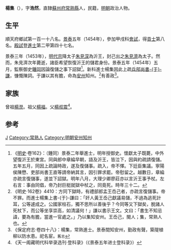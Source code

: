 {{for|隋朝宗室楊集|楊集 (隋朝)}}
{{Otheruses|other=名为杨浩然的其他人物|杨浩然}}
{{明清人物信息框
| 姓名 = 楊集
| 原名 =
| 圖片名稱 = 
| 圖片大小 = 220px
| 圖片說明 = 
| 最高職務 = 安州知州
| 國家 = 大明
| 爵位 =
| 籍貫 = [[南直隸|南直隸]][[常熟縣|常熟縣]]
| 族裔 = 漢族
| 旗籍 = 
| 字號 = 字浩然
| 室名 = 
| 諡號 = 
| 出生日期 = 永樂二十一年（1423年）
| 出生地點 = 
| 逝世日期 = 卒年不詳
| 逝世地點 = 
| 墓葬 =
| 配偶 =
| 親屬 = （孫）[[楊儀_(嘉靖進士)|楊儀]]
| 出身 = 
*景泰五年甲戌科進士出身
| 經歷 = 
| 著作 =
}}

'''楊集'''（{{bd|1423年||？}}），字'''浩然'''，直隸[[蘇州府|蘇州府]][[常熟縣|常熟縣]]人，民籍，[[明朝|明朝]]政治人物。

==生平==
順天府鄉試第一百一十八名。[[景泰|景泰]]五年（1454年），參加甲戌科[[會試|會試]]，得[[貢士|貢士]]第八名。[[殿試|殿試]]登[[進士|進士]]第二甲第四十七名。

景泰三年（1453年），[[明代宗|明代宗]]降太子[[朱見深|朱見深]]為沂王，封己出之[[朱見濟|朱見濟]]為太子。然而，朱見濟次年薨逝，諸臣希望恢復沂王的儲君身份。景泰五年（1454年）五月，監察御史[[鍾同|鍾同]]因論復儲之事下詔獄<ref>《[[明史|明史]]·卷162》：（鍾同）景泰二年舉進士，明年授御史。懷獻太子既薨，中外望復沂王於東宮。同與郎中章綸早朝，語及沂王，皆泣下，因與約疏請復儲。五年五月，同因上疏論時政，遂及復儲事。疏入，帝不懌。下廷臣集議。寧陽侯陳懋、吏部尚書王直等請帝納其言，因引罪求罷。帝慰留之。越數日，章綸亦疏言復儲事，遂並下詔獄。明年八月，大理少卿廖莊亦以言沂王事予杖。左右言：事由同倡，帝乃封巨梃就獄中杖之，同竟死。時年三十二。</ref>。新科進士楊集因此上疏[[兵部尚書|兵部尚書]][[于謙|-{于}-謙]]，慷慨陳詞。于謙以其有膽，命為[[安州|安州]]知州。<ref>《明史·162卷》4410：方同下獄時，有禮部郎孟王岙己者，亦疏言復儲事。帝不罪。而進士楊集上書-{于}-謙曰：「奸人黃王岙己獻議易儲，不過為逃死計耳，公等遽成之。公國家柱石，獨不思所以善後乎？今同等又下獄矣，脫諸人死杖下，而公等坐享崇高，如清議何！」謙以書示王文。文曰：「書生不知忌諱，要為有膽，當進一官處之。」乃以集知安州。王岙己，閩人；集，常熟人也。</ref>有善政<ref>《保定府志·卷四十八》：楊集，常熟進士。景泰間知安州，勤政有聲，築隄植柳以防水患。祀名宦。<small>舊志</small></ref>。

== 家族 ==
曾祖[[楊濙|楊濙]]。祖父[[楊福|楊福]]。父[[楊叔震|楊叔震]]<ref>《天一阁藏明代科举录选刊·登科录》（《景泰五年进士登科录》）</ref>。

==参考==
{{reflist}}

{{景泰五年甲戌科殿試金榜}}
{{Authority control}}

{{DEFAULTSORT:Yang楊}}
[[Category:杨姓|J]]
[[Category:常熟人|Category:常熟人]]
[[Category:明朝安州知州|Category:明朝安州知州]]